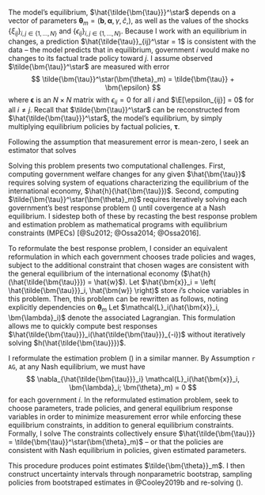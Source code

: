 The model's equilibrium, $\hat{\tilde{\bm{\tau}}}^\star$ depends on a vector of parameters $\bm{\theta}_m = \left( \bm{b}, \bm{\alpha}, \gamma, \hat{c}, \right)$, as well as the values of the shocks $\left\{ \xi_{ij} \right\}_{i,j \in \left\{ 1, \dots, N \right\}}$ and $\left\{ \epsilon_{ij} \right\}_{i,j \in \left\{ 1, \dots, N \right\}}$. Because I work with an equilibrium in changes, a prediction $\hat{\tilde{\tau}}_{ij}^\star = 1$ is consistent with the data -- the model predicts that in equilibrium, government $i$ would make no changes to its factual trade policy toward $j$. I assume observed $\tilde{\bm{\tau}}^\star$ are measured with error
$$
\tilde{\bm{\tau}}^\star(\bm{\theta}_m) = \tilde{\bm{\tau}} + \bm{\epsilon}
$$
where $\bm{\epsilon}$ is an $N \times N$ matrix with $\epsilon_{ii} = 0$ for all $i$ and $\E[\epsilon_{ij}] = 0$ for all $i \neq j$. Recall that $\tilde{\bm{\tau}}^\star$ can be reconstructed from $\hat{\tilde{\bm{\tau}}}^\star$, the model's equilibrium, by simply multiplying equilibrium policies by factual policies, $\bm{\tau}$.

Following the assumption that measurement error is mean-zero, I seek an estimator that solves
\begin{equation} \label{eq:estimator}
\min_{\bm{\theta}_m} \sum_i \sum_j \epsilon_{ij}(\bm{\theta}_m) .
\end{equation}

Solving this problem presents two computational challenges. First, computing government welfare changes for any given $\hat{\bm{\tau}}$ requires solving system of equations characterizing the equilibrium of the international economy, $\hat{h}(\hat{\bm{\tau}})$. Second, computing $\tilde{\bm{\tau}}^\star(\bm{\theta}_m)$ requires iteratively solving each government's best response problem (\ref{eq:tauTildeStarHat}) until covergence at a Nash equilibrium. I sidestep both of these by recasting the best response problem and estimation problem as mathematical programs with equilibrium constraints (MPECs) [@Su2012; @Ossa2014; @Ossa2016].

To reformulate the best response problem, I consider an equivalent reformulation in which each government chooses trade policies and wages, subject to the additional constraint that chosen wages are consistent with the general equilibrium of the international economy ($\hat{h}(\hat{\tilde{\bm{\tau}}}) = \hat{w}$). Let $\hat{\bm{x}}_i = \left( \hat{\tilde{\bm{\tau}}}_i, \hat{\bm{w}} \right)$ store $i$'s choice variables in this problem. Then, this problem can be rewritten as follows, noting explicitly dependencies on $\bm{\theta}_m$
\begin{equation} \label{eq:tauTildeHatMPEC}
\begin{split}
\max_{\hat{\bm{x}}_i} & \quad \hat{G}_i(\hat{\bm{w}}; \bm{\theta}_m) \\
\text{subject to} & \quad \hat{G}_j(\hat{\bm{w}}; \bm{\theta}_m) - \hat{G}_j \left( \bm{1}_i; \bm{\theta}_m \right) + \hat{c} \tilde{\chi}_{ji}(\bm{Z}; \bm{\theta}_m)^{-1} \geq 0 \quad \text{for all } j \neq i \\
& \quad \hat{\bm{w}} = \hat{h}(\hat{\tilde{\bm{\tau}}}) .
\end{split}
\end{equation}
Let $\mathcal{L}_i(\hat{\bm{x}}_i, \bm{\lambda}_i)$ denote the associated Lagrangian. This formulation allows me to quickly compute best responses $\hat{\tilde{\bm{\tau}}}_i(\hat{\tilde{\bm{\tau}}}_{-i})$ without iteratively solving $h(\hat{\tilde{\bm{\tau}}})$.

I reformulate the estimation problem (\ref{eq:estimator}) in a similar manner. By Assumption `r AG`, at any Nash equilibrium, we must have
$$
\nabla_{\hat{\tilde{\bm{\tau}}}_i} \mathcal{L}_i(\hat{\bm{x}}_i, \bm{\lambda}_i; \bm{\theta}_m) = 0 
$$
for each government $i$. In the reformulated estimation problem, seek to choose parameters, trade policies, and general equilibrium response variables in order to minimize measurement error while enforcing these equilibrium constraints, in addition to general equilibrium constraints. Formally, I solve
\begin{equation} \label{eq:estimatorMPEC}
\begin{split}
\min_{ \bm{\theta}_m, \hat{\tilde{\bm{\tau}}}, \hat{\bm{w}} } & \quad \sum_i \sum_j \epsilon_{ij} \\
\text{subject to} & \quad \nabla_{\hat{\tilde{\bm{\tau}}}_i} \mathcal{L}_i(\hat{\bm{x}}_i, \bm{\lambda}_i; \bm{\theta}_m) = 0  \text{ for all } i \\
& \quad \hat{\bm{w}} = \hat{h}(\hat{\tilde{\bm{\tau}}}) .
\end{split}
\end{equation}
The constraints collectively ensure $\hat{\tilde{\bm{\tau}}} = \tilde{\bm{\tau}}^\star(\bm{\theta}_m)$ -- or that the policies are consistent with Nash equilibrium in policies, given estimated parameters.

This procedure produces point estimates $\tilde{\bm{\theta}}_m$. I then construct uncertainty intervals through nonparametric bootstrap, sampling policies from bootstraped estimates in @Cooley2019b and re-solving (\ref{eq:estimator}).